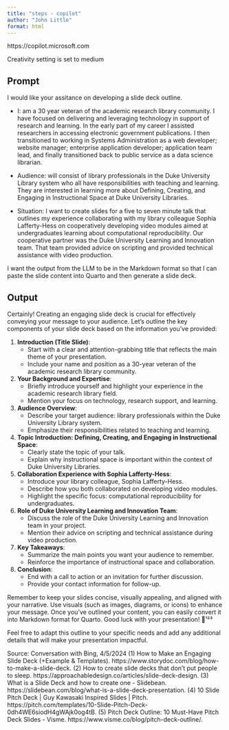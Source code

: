 ```yaml
---
title: "steps - copilot"
author: "John Little"
format: html
---
```


https://copilot.microsoft.com

Creativity setting is set to medium


## Prompt

I would like your assitance on developing a slide deck outline.

- I: am a 30 year veteran of the academic research library community.  I have focused on delivering and leveraging technology in support of research and learning.  In the early part of my career I assisted researchers in accessing electronic government publications.  I then transitioned to working in Systems Administration as a web developer; website manager; enterprise application developer; application team lead, and finally transitioned back to public service as a data science librarian.

- Audience: will consist of library professionals in the Duke University Library system who all have responsibilities with teaching and learning.  They are interested in learning more about Defining, Creating, and Engaging in Instructional Space at Duke University Libraries.

- Situation: I want to create slides for a five to seven minute talk that outlines my experience collaborating with my library colleague Sophia Lafferty-Hess on cooperatively developing video modules aimed at undergraduates learning about computational reproducibility.  Our cooperative partner was the Duke University Learning and Innovation team.  That team provided advice on scripting and provided technical assistance with video production.

I want the output from the LLM to be in the Markdown format so that I can paste the slide content into Quarto and then generate a slide deck.


## Output

Certainly! Creating an engaging slide deck is crucial for effectively conveying your message to your audience. Let's outline the key components of your slide deck based on the information you've provided:

1. **Introduction (Title Slide)**:
    - Start with a clear and attention-grabbing title that reflects the main theme of your presentation.
    - Include your name and position as a 30-year veteran of the academic research library community.

2. **Your Background and Expertise**:
    - Briefly introduce yourself and highlight your experience in the academic research library field.
    - Mention your focus on technology, research support, and learning.

3. **Audience Overview**:
    - Describe your target audience: library professionals within the Duke University Library system.
    - Emphasize their responsibilities related to teaching and learning.

4. **Topic Introduction: Defining, Creating, and Engaging in Instructional Space**:
    - Clearly state the topic of your talk.
    - Explain why instructional space is important within the context of Duke University Libraries.

5. **Collaboration Experience with Sophia Lafferty-Hess**:
    - Introduce your library colleague, Sophia Lafferty-Hess.
    - Describe how you both collaborated on developing video modules.
    - Highlight the specific focus: computational reproducibility for undergraduates.

6. **Role of Duke University Learning and Innovation Team**:
    - Discuss the role of the Duke University Learning and Innovation team in your project.
    - Mention their advice on scripting and technical assistance during video production.

7. **Key Takeaways**:
    - Summarize the main points you want your audience to remember.
    - Reinforce the importance of instructional space and collaboration.

8. **Conclusion**:
    - End with a call to action or an invitation for further discussion.
    - Provide your contact information for follow-up.

Remember to keep your slides concise, visually appealing, and aligned with your narrative. Use visuals (such as images, diagrams, or icons) to enhance your message. Once you've outlined your content, you can easily convert it into Markdown format for Quarto. Good luck with your presentation! 🚀¹²³

Feel free to adapt this outline to your specific needs and add any additional details that will make your presentation impactful.

Source: Conversation with Bing, 4/5/2024
(1) How to Make an Engaging Slide Deck (+Example & Templates). https://www.storydoc.com/blog/how-to-make-a-slide-deck.
(2) How to create slide decks that don't put people to sleep. https://approachabledesign.co/articles/slide-deck-design.
(3) What is a Slide Deck and how to create one - Slidebean. https://slidebean.com/blog/what-is-a-slide-deck-presentation.
(4) 10 Slide Pitch Deck | Guy Kawasaki Inspired Slides | Pitch. https://pitch.com/templates/10-Slide-Pitch-Deck-0dh4WE6siodH4gWAjk0og4tB.
(5) Pitch Deck Outline: 10 Must-Have Pitch Deck Slides - Visme. https://www.visme.co/blog/pitch-deck-outline/.